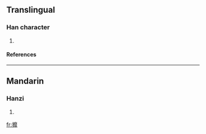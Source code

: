 ==Translingual==
===Han character===
{{Han char|rn=64|rad=手|as=19|sn=22|four=5001<sub>1</sub>|canj=手戈金卜 (QICY), 手戈木卜 (QIDY)}}
# {{defn|Han|sort=手19}}
====References====
{{Han ref|kx=0464.110|dkj=13024|dj=0813.090|hdz=31991.030|uh=6520|ud=25888|bh=F6E1|bd=63201}}

----
==Mandarin==
===Hanzi===
{{cmn-hanzi|pin=[[mí]] ([[mi2]])|wg=mi<sup>2</sup>}}
# {{defn|Mandarin}}

[[fr:攠]]